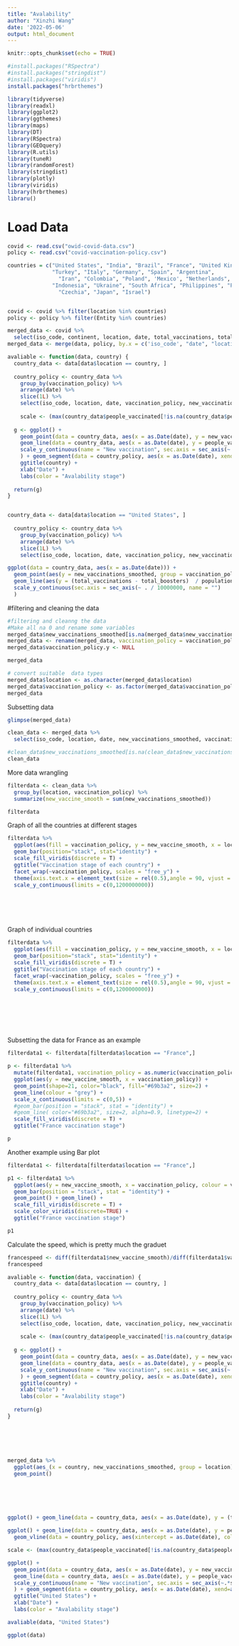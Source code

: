 ```yaml
---
title: "Avalability"
author: "Xinzhi Wang"
date: '2022-05-06'
output: html_document
---
```


```r
knitr::opts_chunk$set(echo = TRUE)
```



```r

#install.packages("RSpectra")
#install.packages("stringdist")
#install.packages("viridis")
install.packages("hrbrthemes")

```



```r
library(tidyverse)
library(readxl)
library(ggplot2)
library(ggthemes)
library(maps)
library(DT)
library(RSpectra)
library(GEOquery) 
library(R.utils)
library(tuneR)
library(randomForest)
library(stringdist)
library(plotly)
library(viridis)
library(hrbrthemes)
libraru()
```

# Load Data
```r
covid <- read.csv("owid-covid-data.csv")
policy <- read.csv("covid-vaccination-policy.csv")
```


```r
countries = c("United States", "India", "Brazil", "France", "United Kingdom", "Russia", 
              "Turkey", "Italy", "Germany", "Spain", "Argentina",
                "Iran", "Colombia", "Poland", 'Mexico', "Netherlands", 
              "Indonesia", "Ukraine", "South Africa", "Philippines", "Peru", "Belgium",
                "Czechia", "Japan", "Israel")


covid <- covid %>% filter(location %in% countries)
policy <- policy %>% filter(Entity %in% countries)
```

```r
merged_data <- covid %>% 
  select(iso_code, continent, location, date, total_vaccinations, total_vaccinations_per_hundred,new_people_vaccinated_smoothed_per_hundred,  new_people_vaccinated_smoothed, new_vaccinations, new_vaccinations_smoothed, new_vaccinations_smoothed_per_million, total_boosters, population, people_vaccinated)
merged_data <- merge(data, policy, by.x = c('iso_code', "date", "location"), by.y = c('Code', 'Day', "Entity"))
```

```r
avaliable <- function(data, country) {
  country_data <- data[data$location == country, ]
  
  country_policy <- country_data %>%
    group_by(vaccination_policy) %>%
    arrange(date) %>% 
    slice(1L) %>%
    select(iso_code, location, date, vaccination_policy, new_vaccinations_smoothed, population, people_vaccinated)
  
    scale <- (max(country_data$people_vaccinated[!is.na(country_data$people_vaccinated)]) / country_data$population) / max(country_data$new_vaccinations_smoothed[!is.na(country_data$new_vaccinations_smoothed)])
  
  g <- ggplot() + 
    geom_point(data = country_data, aes(x = as.Date(date), y = new_vaccinations_smoothed, group = as.factor(vaccination_policy), color = as.factor(vaccination_policy))) +
    geom_line(data = country_data, aes(x = as.Date(date), y = people_vaccinated / (population * scale)), color = "darkblue", size = 1) + 
    scale_y_continuous(name = "New vaccination", sec.axis = sec_axis(~.*scale , name = "The ratio of people vaccinated")
    ) + geom_segment(data = country_policy, aes(x = as.Date(date), xend=as.Date(date), y =0, yend=new_vaccinations_smoothed, colour = as.factor(vaccination_policy)), size = 0.8) + 
    ggtitle(country) + 
    xlab("Date") + 
    labs(color = "Avalability stage")
  
  return(g)
}



```

```r
country_data <- data[data$location == "United States", ]
  
  country_policy <- country_data %>%
    group_by(vaccination_policy) %>%
    arrange(date) %>% 
    slice(1L) %>%
    select(iso_code, location, date, vaccination_policy, new_vaccinations_smoothed, population, people_vaccinated)
```

```r
ggplot(data = country_data, aes(x = as.Date(date))) + 
  geom_point(aes(y = new_vaccinations_smoothed, group = vaccination_policy, color = as.factor(vaccination_policy))) +
  geom_line(aes(y = (total_vaccinations - total_boosters)  / population)) + 
  scale_y_continuous(sec.axis = sec_axis(~ . / 10000000, name = "")
  )
```

#filtering and cleaning the data
```r

#filtering and cleanng the data
#Make all na 0 and rename some variables
merged_data$new_vaccinations_smoothed[is.na(merged_data$new_vaccinations_smoothed)] = 0
merged_data <- rename(merged_data, vaccination_policy = vaccination_policy.x)
merged_data$vaccination_policy.y <- NULL

merged_data
```
```r
# convert suitable  data types
merged_data$location <- as.character(merged_data$location)
merged_data$vaccination_policy <- as.factor(merged_data$vaccination_policy)
merged_data
```

Subsetting data
```r
glimpse(merged_data)

clean_data <- merged_data %>%
  select(iso_code, location, date, new_vaccinations_smoothed, vaccination_policy)

#clean_data$new_vaccinations_smoothed[is.na(clean_data$new_vaccinations_smoothed)] = 0
clean_data
```

More data wrangling
```r
filterdata <- clean_data %>%
  group_by(location, vaccination_policy) %>%
  summarize(new_vaccine_smooth = sum(new_vaccinations_smoothed))

filterdata
```



Graph of all the countries at different stages
```r

filterdata %>%
  ggplot(aes(fill = vaccination_policy, y = new_vaccine_smooth, x = location)) +
  geom_bar(position="stack", stat="identity") +
  scale_fill_viridis(discrete = T) +
  ggtitle("Vaccination stage of each country") +
  facet_wrap(~vaccination_policy, scales = "free_y") +
  theme(axis.text.x = element_text(size = rel(0.5),angle = 90, vjust = 1, hjust = 1)) +
  scale_y_continuous(limits = c(0,1200000000)) 







```


Graph of individual countries
```r


filterdata %>%
  ggplot(aes(fill = vaccination_policy, y = new_vaccine_smooth, x = location)) +
  geom_bar(position="stack", stat="identity") +
  scale_fill_viridis(discrete = T) +
  ggtitle("Vaccination stage of each country") +
  facet_wrap(~vaccination_policy, scales = "free_y") +
  theme(axis.text.x = element_text(size = rel(0.5),angle = 90, vjust = 1, hjust = 1)) +
  scale_y_continuous(limits = c(0,1200000000)) 








```







Subsetting the data for France as an example 
```r



filterdata1 <- filterdata[filterdata$location == "France",]

p <- filterdata1 %>%
  mutate(filterdata1, vaccination_policy = as.numeric(vaccination_policy)) %>%
  ggplot(aes(y = new_vaccine_smooth, x = vaccination_policy)) +
  geom_point(shape=21, color="black", fill="#69b3a2", size=2) +
  geom_line(colour = "grey") +
  scale_x_continuous(limits = c(0,5)) +
  #geom_bar(position = "stack", stat = "identity") +
  #geom_line( color="#69b3a2", size=2, alpha=0.9, linetype=2) +
  scale_fill_viridis(discrete = T) +
  ggtitle("France vaccination stage") 

p
```
Another example using Bar plot
```r



filterdata1 <- filterdata[filterdata$location == "France",]

p1 <- filterdata1 %>%
  ggplot(aes(y = new_vaccine_smooth, x = vaccination_policy, colour = vaccination_policy, fill = vaccination_policy)) +
  geom_bar(position = "stack", stat = "identity") +
  geom_point() + geom_line() +
  scale_fill_viridis(discrete = T) +
  scale_color_viridis(discrete=TRUE) +
  ggtitle("France vaccination stage") 

p1
```

Calculate the speed, which is pretty much the graduet
```r

francespeed <- diff(filterdata1$new_vaccine_smooth)/diff(filterdata1$vaccination_policy)
francespeed

```
```r
avaliable <- function(data, vaccination) {
  country_data <- data[data$location == country, ]
  
  country_policy <- country_data %>%
    group_by(vaccination_policy) %>%
    arrange(date) %>% 
    slice(1L) %>%
    select(iso_code, location, date, vaccination_policy, new_vaccinations_smoothed, population, people_vaccinated)
  
    scale <- (max(country_data$people_vaccinated[!is.na(country_data$people_vaccinated)]) / country_data$population) / max(country_data$new_vaccinations_smoothed[!is.na(country_data$new_vaccinations_smoothed)])
  
  g <- ggplot() + 
    geom_point(data = country_data, aes(x = as.Date(date), y = new_vaccinations_smoothed, group = as.factor(vaccination_policy), color = as.factor(vaccination_policy))) +
    geom_line(data = country_data, aes(x = as.Date(date), y = people_vaccinated / (population * scale)), color = "darkblue", size = 1) + 
    scale_y_continuous(name = "New vaccination", sec.axis = sec_axis(~.*scale , name = "The ratio of people vaccinated")
    ) + geom_segment(data = country_policy, aes(x = as.Date(date), xend=as.Date(date), y =0, yend=new_vaccinations_smoothed, colour = as.factor(vaccination_policy)), size = 0.8) + 
    ggtitle(country) + 
    xlab("Date") + 
    labs(color = "Avalability stage")
  
  return(g)
}







```






```r
merged_data %>%
  ggplot(aes_(x = country, new_vaccinations_smoothed, group = location)) +
  geom_point()







```


```r
ggplot() + geom_line(data = country_data, aes(x = as.Date(date), y = (total_vaccinations - total_boosters) / population))
```


```r
ggplot() + geom_line(data = country_data, aes(x = as.Date(date), y = people_vaccinated * 100 / population)) +
  geom_vline(data = country_policy, aes(xintercept = as.Date(date), color = as.factor(vaccination_policy)))
```



```r
scale <- (max(country_data$people_vaccinated[!is.na(country_data$people_vaccinated)]) / country_data$population) / max(country_data$new_vaccinations_smoothed[!is.na(country_data$new_vaccinations_smoothed)])

ggplot() + 
  geom_point(data = country_data, aes(x = as.Date(date), y = new_vaccinations_smoothed, group = as.factor(vaccination_policy), color = as.factor(vaccination_policy))) +
  geom_line(data = country_data, aes(x = as.Date(date), y = people_vaccinated / (population * scale)), color = "darkblue", size = 1) + 
  scale_y_continuous(name = "New vaccination", sec.axis = sec_axis(~.*scale , name = "The ratio of people vaccinated")
  ) + geom_segment(data = country_policy, aes(x = as.Date(date), xend=as.Date(date), y =0, yend=new_vaccinations_smoothed, colour = as.factor(vaccination_policy)), size = 0.8) + 
  ggtitle("United States") + 
  xlab("Date") + 
  labs(color = "Avalability stage")
```



```r
avaliable(data, "United States")
```



```r



ggplot(data)



```
















